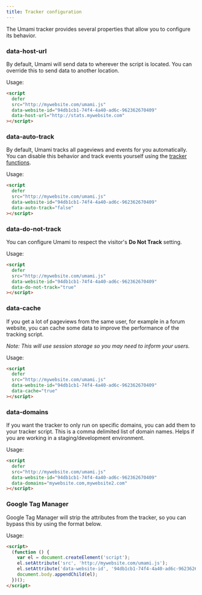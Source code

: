```yaml
---
title: Tracker configuration
---
```


The Umami tracker provides several properties that allow you to configure its behavior.

### data-host-url

By default, Umami will send data to wherever the script is located. You can override this to send data
to another location.

Usage:

```html
<script
  defer
  src="http://mywebsite.com/umami.js"
  data-website-id="94db1cb1-74f4-4a40-ad6c-962362670409"
  data-host-url="http://stats.mywebsite.com"
></script>
```

### data-auto-track

By default, Umami tracks all pageviews and events for you automatically. You can disable this behavior and
track events yourself using the [tracker functions](/docs/v1/tracker-functions).

Usage:

```html
<script
  defer
  src="http://mywebsite.com/umami.js"
  data-website-id="94db1cb1-74f4-4a40-ad6c-962362670409"
  data-auto-track="false"
></script>
```

### data-do-not-track

You can configure Umami to respect the visitor's **Do Not Track** setting.

Usage:

```html
<script
  defer
  src="http://mywebsite.com/umami.js"
  data-website-id="94db1cb1-74f4-4a40-ad6c-962362670409"
  data-do-not-track="true"
></script>
```

### data-cache

If you get a lot of pageviews from the same user, for example in a forum website, you can cache some data to
improve the performance of the tracking script.

_Note: This will use session storage so you may need to inform your users._

Usage:

```html
<script
  defer
  src="http://mywebsite.com/umami.js"
  data-website-id="94db1cb1-74f4-4a40-ad6c-962362670409"
  data-cache="true"
></script>
```

### data-domains

If you want the tracker to only run on specific domains, you can add them to your tracker script. This is a comma delimited list of domain names. Helps if you are working in a staging/development environment.

Usage:

```html
<script
  defer
  src="http://mywebsite.com/umami.js"
  data-website-id="94db1cb1-74f4-4a40-ad6c-962362670409"
  data-domains="mywebsite.com,mywebsite2.com"
></script>
```

### Google Tag Manager

Google Tag Manager will strip the attributes from the tracker, so you can bypass this by using the format below.

Usage:

```html
<script>
  (function () {
    var el = document.createElement('script');
    el.setAttribute('src', 'http://mywebsite.com/umami.js');
    el.setAttribute('data-website-id', '94db1cb1-74f4-4a40-ad6c-962362670409');
    document.body.appendChild(el);
  })();
</script>
```
